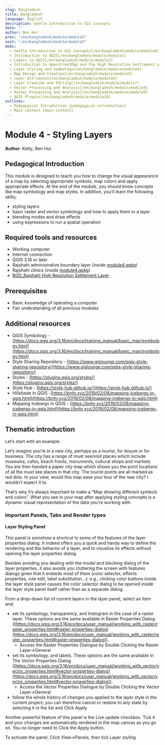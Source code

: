 ```yaml
---
slug: Bangladesh
title: Bangladesh
language: English
description: Gentle Introduction to GIS concepts
date: ""
author: Ben Hur
prev: "/en/bangladesh/module/module3"
next: "/en/bangladesh/module/module5"
mods:
  - Gentle Introduction to GIS concepts[/en/bangladesh/module/module0]
  - Introduction to QGIS[/en/bangladesh/module/module1]
  - Layers in QGIS[/en/bangladesh/module/module2]
  - Introduction to OpenStreetMap and the High Resolution Settlement Layer (HRSL)[/en/bangladesh/module/module3]
  - Layer Styling and Symbology[/en/bangladesh/module/module4]
  - Map Design and Creation[/en/bangladesh/module/module5]
  - Layer Attributes[/en/bangladesh/module/module6]
  - Layer Creation and Editing[/en/bangladesh/module/module7]
  - Vector Processing and Analysis[/en/bangladesh/module/module8]
  - Raster Processing and Analysis[/en/bangladesh/module/module9]
  - QGIS Plugins[/en/bangladesh/module/module10]
outlines:
  - Pedagogical Introduction [pedagogical-introduction]
  - Main content [main-content]
---
```


# Module 4 - Styling Layers

**Author**: Ketty, Ben Hur

## Pedagogical Introduction

This module is designed to teach you how to change the visual appearance of a map by selecting appropriate symbols, map colors and apply appropriate effects. At the end of the module, you should know concepts like map symbology and map styles. In addition, you’ll learn the following skills;

- styling layers
- basic raster and vector symbology and how to apply them to a layer
- blending modes and draw effects
- using expressions to run a spatial operation

## Required tools and resources

- Working computer
- Internet connection
- QGIS 3.16 or later
- Rajshahi administrative boundary layer (inside [module4.gpkg](data/module4.gpkg))
- Rajshahi clinics (inside [module4.gpkg](data/module4.gpkg))
- [BGD_Rajshahi High Resolution Settlement Layer](data/HRSL_BGD_Rajshahi_Population.tif)

## Prerequisites

- Basic knowledge of operating a computer
- Fair understanding of all previous modules

## Additional resources

- QGIS Symbology - [https://docs.qgis.org/3.16/en/docs/training_manual/basic_map/symbology.html](https://docs.qgis.org/3.16/en/docs/training_manual/basic_map/symbology.html)
- Style Sharing Repository - [https://www.gislounge.com/qgis-style-sharing-repository/](https://www.gislounge.com/qgis-style-sharing-repository/)
- Styles - [https://plugins.qgis.org/styles/](https://plugins.qgis.org/styles/)
- Style Hub - [https://style-hub.github.io/](https://style-hub.github.io/)
- Hillshade in QGIS -[https://bnhr.xyz/2019/02/08/mapping-icebergs-in-qgis.html](https://bnhr.xyz/2019/02/08/mapping-icebergs-in-qgis.html)
- Mapping Icebergs in QGIS - [https://bnhr.xyz/2019/02/08/mapping-icebergs-in-qgis.html](https://bnhr.xyz/2019/02/08/mapping-icebergs-in-qgis.html)

## Thematic introduction

Let’s start with an example:

Let’s imagine you’re in a new city, perhaps as a tourist, for leisure or for business. The city has a range of must see/visit places which include museums, cafes, beach fronts, monuments, cultural shops and markets. You are then handed a paper city map which shows you the point locations of all the must see places in that city. The tourist points are all marked as red dots. In your view, would this map ease your tour of the new city? I wouldn’t expect it to.

That’s why it’s always important to make a “Map showing different symbols and colors”. What you see in your map after applying styling concepts is a dynamic visual representation of the data you’re working with.

### Important Panels, Tabs and Render types

#### **Layer Styling Panel**

This panel is somehow a shortcut to some of the features of the layer properties dialog. It indeed offers you a quick and handy way to define the rendering and the behavior of a layer, and to visualize its effects without opening the layer properties dialog.

Besides avoiding you dealing with the modal and blocking dialog of the layer properties, it also avoids you cluttering the screen with features dialogs given that it embeds most of them (color selector, effects properties, rule edit, label substitution...): e.g., clicking color buttons inside the layer style panel causes the color selector dialog to be opened inside the layer style panel itself rather than as a separate dialog.

From a drop-down list of current layers in the layer panel, select an item and:

- set its symbology, transparency, and histogram in the case of a raster layer. These options are the same available in Raster Properties Dialog ([https://docs.qgis.org/3.16/en/docs/user_manual/working_with_raster/raster_properties.html#raster-properties-dialog](https://docs.qgis.org/3.16/en/docs/user_manual/working_with_raster/raster_properties.html#raster-properties-dialog)).
  - Access the Raster Properties Dialogue by Double Clicking the Raster Layer->General
- set its symbology, and labels. These options are the same available in The Vector Properties Dialog ([https://docs.qgis.org/3.16/en/docs/user_manual/working_with_vector/vector_properties.html#vector-properties-dialog](https://docs.qgis.org/3.16/en/docs/user_manual/working_with_vector/vector_properties.html#vector-properties-dialog)).
  - Access the Vector Properties Dialogue by Double Clicking the Vector Layer->General
- follow the whole history of changes you applied to the layer style in the current project; you can therefore cancel or restore to any state by selecting it in the list and Click Apply.

Another powerful feature of this panel is the Live update checkbox. Tick it and your changes are automatically rendered in the map canvas as you go on. You no longer need to Click the Apply button.

To activate the panel, Click View->Panels, then tick Layer styling.
